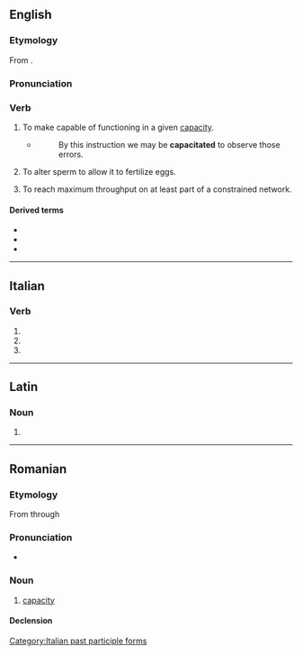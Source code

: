 ==English==

===Etymology===
{{PIE root|en|keh₂p}}
From {{suffix|en|capacity|ate}}.

===Pronunciation===
{{rfp|en}}

===Verb===
{{en-verb|capacitat}}

# {{lb|en|transitive}} To make capable of functioning in a given [[capacity]].
#* {{RQ:Dryden Painting}}
#*: By this instruction we may be '''capacitated''' to observe those errors.
# {{lb|en|transitive|zoology}} To alter sperm to allow it to fertilize eggs.
# {{lb|en|transitive|mathematics}} To reach maximum throughput on at least part of a constrained network.

====Derived terms====
* {{l|en|capacitated}}
* {{l|en|capacitation}}
* {{l|en|incapacitate}}

----

==Italian==

===Verb===
{{head|it|verb form}}

# {{inflection of|it|capacitare||2|p|pres|indc}}
# {{inflection of|it|capacitare||2|p|impr}}
# {{feminine plural of|it|capacitato}}

[[Category:Italian past participle forms]]

----

==Latin==

===Noun===
{{la-noun-form|capācitāte}}

# {{inflection of|la|capācitās||abl|s}}

----

==Romanian==

===Etymology===
From {{etyl|la|ro}} {{m|la|capacitas}} through {{etyl|fr|ro}} {{m|fr|capacité}}

===Pronunciation===
* {{IPA|ro|[kapatʃiˈtate]}}

===Noun===
{{ro-noun|f|capacități}}

# [[capacity]]

====Declension====
{{ro-noun-f-tate|capaci}}